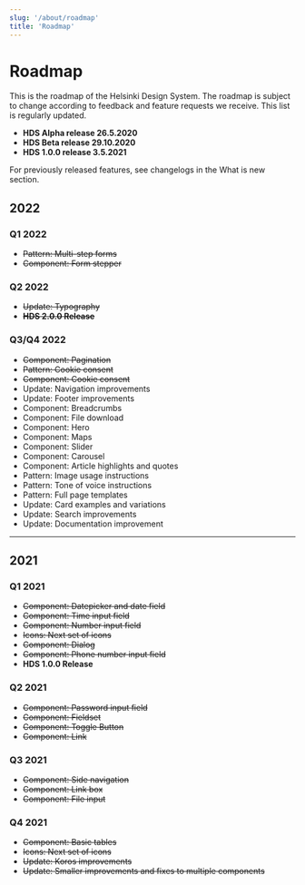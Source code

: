 ```yaml
---
slug: '/about/roadmap'
title: 'Roadmap'
---
```



# Roadmap

<LeadParagraph>
  This is the roadmap of the Helsinki Design System. The roadmap is subject to change according to feedback and feature
  requests we receive. This list is regularly updated.
</LeadParagraph>

- **HDS Alpha release 26.5.2020**
- **HDS Beta release 29.10.2020**
- **HDS 1.0.0 release 3.5.2021**

For previously released features, see changelogs in the <InternalLink href="/about/what-is-new">What is new section.</InternalLink>

## 2022

### Q1 2022

- ~~Pattern: Multi-step forms~~
- ~~Component: Form stepper~~

### Q2 2022

- ~~Update: Typography~~
- ~~**HDS 2.0.0 Release**~~

### Q3/Q4 2022

- ~~Component: Pagination~~
- ~~Pattern: Cookie consent~~
- ~~Component: Cookie consent~~
- Update: Navigation improvements
- Update: Footer improvements
- Component: Breadcrumbs
- Component: File download
- Component: Hero
- Component: Maps
- Component: Slider
- Component: Carousel
- Component: Article highlights and quotes
- Pattern: Image usage instructions
- Pattern: Tone of voice instructions
- Pattern: Full page templates
- Update: Card examples and variations
- Update: Search improvements
- Update: Documentation improvement

---

## 2021

### Q1 2021

- ~~Component: Datepicker and date field~~
- ~~Component: Time input field~~
- ~~Component: Number input field~~
- ~~Icons: Next set of icons~~
- ~~Component: Dialog~~
- ~~Component: Phone number input field~~
- **HDS 1.0.0 Release**

### Q2 2021

- ~~Component: Password input field~~
- ~~Component: Fieldset~~
- ~~Component: Toggle Button~~
- ~~Component: Link~~

### Q3 2021

- ~~Component: Side navigation~~
- ~~Component: Link box~~
- ~~Component: File input~~

### Q4 2021

- ~~Component: Basic tables~~
- ~~Icons: Next set of icons~~
- ~~Update: Koros improvements~~
- ~~Update: Smaller improvements and fixes to multiple components~~
